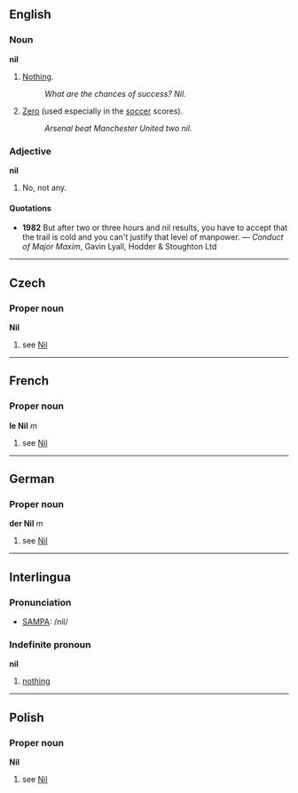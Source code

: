 ==English==
===Noun===
'''nil'''

#[[Nothing]].
#:''What are the chances of success?  Nil.''
#[[Zero]] (used especially in the [[soccer]] scores).
#:''Arsenal beat Manchester United two nil.''

===Adjective===
'''nil'''

#No, not any.

====Quotations====
*'''1982''' But after two or three hours and nil results, you have to accept that the trail is cold and you can't justify that level of manpower. &mdash; ''Conduct of Major Maxim'', Gavin Lyall, Hodder & Stoughton Ltd

----
==Czech==
===Proper noun===
'''Nil'''
# see [[Nil]]

----
==French==
===Proper noun===
'''le Nil''' ''m''
# see [[Nil]]

----
==German==
===Proper noun===
'''der Nil''' ''m''
# see [[Nil]]

----
==Interlingua==
===Pronunciation===
*[[SAMPA]]: /nil/

===Indefinite pronoun===
'''nil'''

#[[nothing]]

----
==Polish==
===Proper noun===
'''Nil'''
# see [[Nil]]